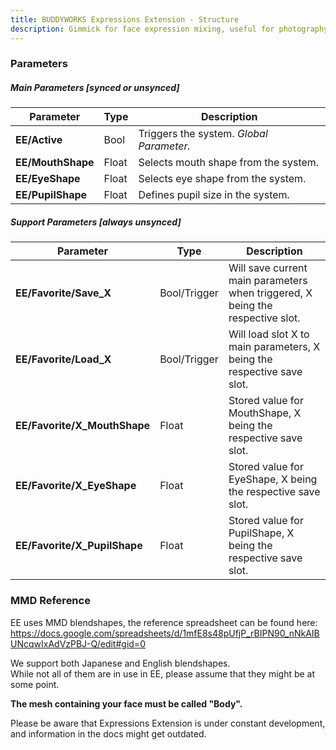 ```yaml
---
title: BUDDYWORKS Expressions Extension - Structure
description: Gimmick for face expression mixing, useful for photography.
---
```


### Parameters

##### Main Parameters [synced or unsynced]
| Parameter            | Type   | Description                                                                                     |
|----------------------|--------|-------------------------------------------------------------------------------------------------|
| **EE/Active**        | Bool   | Triggers the system. *Global Parameter.*                                                       |
| **EE/MouthShape**    | Float  | Selects mouth shape from the system.                                                           |
| **EE/EyeShape**      | Float  | Selects eye shape from the system.                                                             |
| **EE/PupilShape**     | Float  | Defines pupil size in the system.                                                               |

##### Support Parameters [always unsynced]
| Parameter                  | Type            | Description                                                                                     |
|----------------------------|-----------------|-------------------------------------------------------------------------------------------------|
| **EE/Favorite/Save_X**     | Bool/Trigger     | Will save current main parameters when triggered, X being the respective slot.                  |
| **EE/Favorite/Load_X**     | Bool/Trigger     | Will load slot X to main parameters, X being the respective save slot.                        |
| **EE/Favorite/X_MouthShape**| Float           | Stored value for MouthShape, X being the respective save slot.                                 |
| **EE/Favorite/X_EyeShape**  | Float           | Stored value for EyeShape, X being the respective save slot.                                   |
| **EE/Favorite/X_PupilShape** | Float           | Stored value for PupilShape, X being the respective save slot.                                 |

### MMD Reference

EE uses MMD blendshapes, the reference spreadsheet can be found here:  
https://docs.google.com/spreadsheets/d/1mfE8s48pUfjP_rBIPN90_nNkAIBUNcqwIxAdVzPBJ-Q/edit#gid=0

We support both Japanese and English blendshapes.  
While not all of them are in use in EE, please assume that they might be at some point.

**The mesh containing your face must be called "Body".**

<Aside>Please be aware that Expressions Extension is under constant development, and information in the docs might get outdated.</Aside>